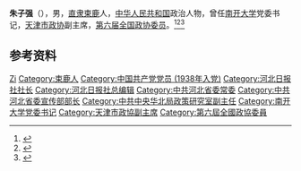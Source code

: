 '''朱子强'''（{{bd|1919年||1984年|}}），男，[[直隶|直隶]][[束鹿|束鹿]]人，[[中华人民共和国|中华人民共和国]]政治人物，曾任[[南开大学|南开大学]]党委书记，[[天津市政协|天津市政协]]副主席，[[第六届全国政协委员|第六届全国政协委员]]。<ref>{{Cite book|title=中华人民共和国职官志|author=何虎生, 李耀东, 向常福主编|publisher=中国社会出版社|year=2003|isbn=9787800883934|location=北京|pages=}}</ref><ref>{{Cite web|title=朱子强|url=https://www.nankai.edu.cn/203/list.htm|accessdate=2020-08-21|work=南开大学|archive-date=2017-08-27|archive-url=https://web.archive.org/web/20170827070619/http://www.nankai.edu.cn/203/list.htm|dead-url=no}}</ref><ref>{{cite book|title=中囯人名大辞典·当代人物卷|author=廖盖隆等编|year=1990|publisher=上海辞书出版社|location=上海|page=}}</ref>

== 参考资料 ==
{{reflist}}

{{中国人物小作品}}
{{南开大学}}

{{Authority control}}
{{DEFAULTSORT:Zhu朱}}
[[Category:朱姓|Zi]]
[[Category:束鹿人|Category:束鹿人]]
[[Category:中国共产党党员_(1938年入党)|Category:中国共产党党员 (1938年入党)]]
[[Category:河北日报社社长|Category:河北日报社社长]]
[[Category:河北日报社总编辑|Category:河北日报社总编辑]]
[[Category:中共河北省委常委|Category:中共河北省委常委]]
[[Category:中共河北省委宣传部部长|Category:中共河北省委宣传部部长]]
[[Category:中共中央华北局政策研究室副主任|Category:中共中央华北局政策研究室副主任]]
[[Category:南开大学党委书记|Category:南开大学党委书记]]
[[Category:天津市政協副主席|Category:天津市政協副主席]]
[[Category:第六屆全國政協委員|Category:第六屆全國政協委員]]